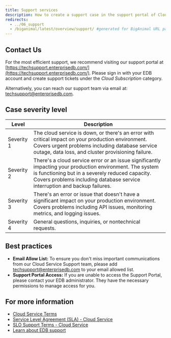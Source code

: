 ```yaml
---
title: Support services
description: How to create a support case in the support portal of Cloud Service.
redirects:
  - ../06_support
  - /biganimal/latest/overview/support/ #generated for BigAnimal URL path removal branch
---
```

## Contact Us

For the most efficient support, we recommend visiting our support portal at [https://techsupport.enterprisedb.com/](https://techsupport.enterprisedb.com/). Please sign in with your EDB account and create support tickets under the *Cloud Subscription* category.

Alternatively, you can reach our support team via email at: [techsupport@enterprisedb.com](mailto:techsupport@enterprisedb.com).


## Case severity level

| Level      | Description                                                                                                                                                                                                                               |
| ---------- | ----------------------------------------------------------------------------------------------------------------------------------------------------------------------------------------------------------------------------------------- |
| Severity 1 | The cloud service is down, or there's an error with critical impact on your production environment. Covers urgent problems including database service outage, data loss, and cluster provisioning failure.                                 |
| Severity 2 | There's a cloud service error or an issue significantly impacting your production environment. The system is functioning but in a severely reduced capacity. Covers problems including database service interruption and backup failures. |
| Severity 3 | There's an error or issue that doesn't have a significant impact on your production environment. Covers problems including API issues, monitoring metrics, and logging issues.                                                            |
| Severity 4 | General questions, inquiries, or nontechnical requests.   

## Best practices

* **Email Allow List:** To ensure you don't miss important communications from our Cloud Service Support team, please add [techsupport@enterprisedb.com](mailto:techsupport@enterprisedb.com) to your email allowed list.
* **Support Portal Access:** If you are unable to access the Support Portal, please contact your EDB administrator. They have the necessary permissions to manage access for you.

## For more information
- [Cloud Service Terms](https://www.enterprisedb.com/biganimal-terms)
- [Service Level Agreement (SLA) - Cloud Service](https://www.enterprisedb.com/service-level-agreement-sla-biganimal)
- [SLO Support Terms - Cloud Service](https://www.enterprisedb.com/slo-support-terms-biganimal)
- [Learn about EDB support](https://www.enterprisedb.com/support-center)
